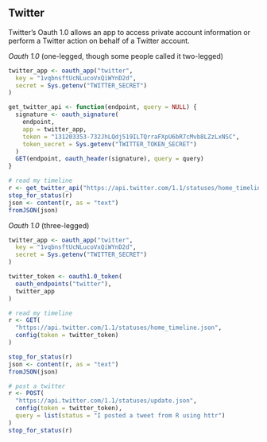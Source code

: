 ## Twitter

Twitter's Oauth 1.0 allows an app to access private account information or perform a Twitter action on behalf of a Twitter account.


*Oauth 1.0* (one-legged, though some people called it two-legged)

```r
twitter_app <- oauth_app("twitter",
  key = "1vqbnsftUcNLucoVxQiWYnD2d",
  secret = Sys.getenv("TWITTER_SECRET")
)

get_twitter_api <- function(endpoint, query = NULL) {
  signature <- oauth_signature(
    endpoint, 
    app = twitter_app,
    token = "131203353-732JhLQdj519ILTQrraFXpU6bR7cMvb8LZzLxNSC",
    token_secret = Sys.getenv("TWITTER_TOKEN_SECRET")
  )
  GET(endpoint, oauth_header(signature), query = query)
}

# read my timeline
r <- get_twitter_api("https://api.twitter.com/1.1/statuses/home_timeline.json")
stop_for_status(r)
json <- content(r, as = "text")
fromJSON(json)
```


*Oauth 1.0* (three-legged)

```r
twitter_app <- oauth_app("twitter",
  key = "1vqbnsftUcNLucoVxQiWYnD2d",
  secret = Sys.getenv("TWITTER_SECRET")
)

twitter_token <- oauth1.0_token(
  oauth_endpoints("twitter"),
  twitter_app
)

# read my timeline
r <- GET(
  "https://api.twitter.com/1.1/statuses/home_timeline.json",
  config(token = twitter_token)
)

stop_for_status(r)
json <- content(r, as = "text")
fromJSON(json)
```


```r
# post a twitter
r <- POST(
  "https://api.twitter.com/1.1/statuses/update.json",
  config(token = twitter_token),
  query = list(status = "I posted a tweet from R using httr")
)
stop_for_status(r)
```
